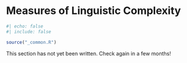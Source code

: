 # Measures of Linguistic Complexity {#sec-linguistic-complexity}

```r
#| echo: false
#| include: false

source("_common.R")
```

This section has not yet been written. Check again in a few months!